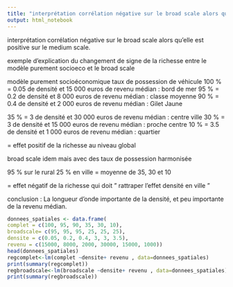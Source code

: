 ```yaml
---
title: "interprétation corrélation négative sur le broad scale alors qu'elle est positive sur le medium scale."
output: html_notebook
---
```


interprétation corrélation négative sur le broad scale alors qu'elle est positive sur le medium scale.


exemple d'explication du changement de signe de la richesse entre le modèle purement socioeco et le broad scale

modèle purement socioéconomique
taux de possession de véhicule
100 % = 0.05  de densité et  15 000 euros de revenu médian : bord de mer
95 % = 0.2 de densité  et    8 000 euros de revenu médian : classe moyenne
90 % = 0.4 de densité  et    2 000 euros de revenu médian : Gilet Jaune

35 % = 3 de densité et  30 000 euros de revenu médian  : centre ville
30 % =  3  de densité et    15 000 euros de revenu médian : proche centre
10 %  = 3.5 de densité et   1 000 euros de revenu médian : quartier

= effet positif de la richesse au niveau global


broad scale idem mais avec des taux de possession harmonisée

95 % sur le rural
25 % en ville = moyenne de 35, 30 et 10

= effet négatif de la richesse qui doit " rattraper l'effet densité en ville "

conclusion : La longueur d'onde importante de la densité, et peu importante de la revenu médian.


```r
donnees_spatiales <- data.frame(
complet = c(100, 95, 90, 35, 30, 10),
broadscale= c(95, 95, 95, 25, 25, 25),
densite = c(0.05, 0.2, 0.4, 3, 3, 3.5),
revenu = c(15000, 8000, 2000, 30000, 15000, 1000))
head(donnees_spatiales)
regcomplet<-lm(complet ~densite+ revenu , data=donnees_spatiales)
print(summary(regcomplet))
regbroadscale<-lm(broadscale ~densite+ revenu , data=donnees_spatiales)
print(summary(regbroadscale))
```
